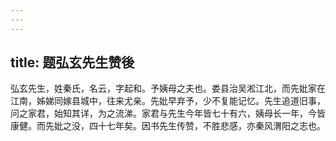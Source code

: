 ```yaml
---
---
---
```

title: 题弘玄先生赞後
---



弘玄先生，姓秦氏，名云，字起和。予姨母之夫也。娄县治吴淞江北，而先妣家在江南，姊娣同嫁县城中，往来尤亲。先妣早弃予，少不复能记忆。先生追道旧事，问之家君，始知其详，为之流涕。家君与先生今年皆七十有六，姨母长一年，今皆康健。而先妣之没，四十七年矣。因书先生传赞，不胜悲感，亦秦风渭阳之志也。